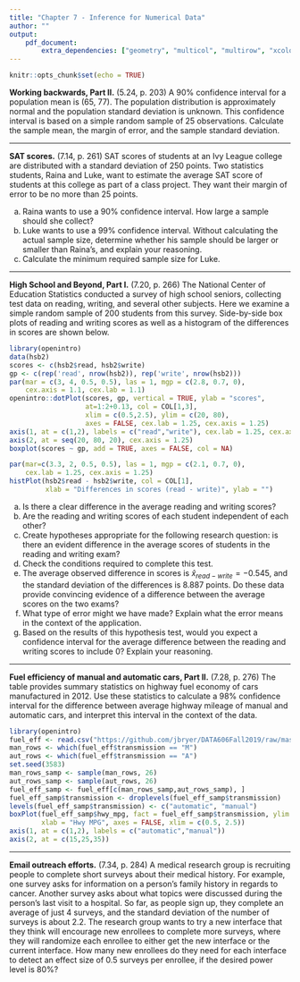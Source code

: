 ```yaml
---
title: "Chapter 7 - Inference for Numerical Data"
author: ""
output:
    pdf_document:
        extra_dependencies: ["geometry", "multicol", "multirow", "xcolor"]
---
```


```r
knitr::opts_chunk$set(echo = TRUE)
```

**Working backwards, Part II.** (5.24, p. 203) A 90% confidence interval for a population mean is (65, 77). The population distribution is approximately normal and the population standard deviation is unknown. This confidence interval is based on a simple random sample of 25 observations. Calculate the sample mean, the margin of error, and the sample standard deviation.





--------------------------------------------------------------------------------

\clearpage

**SAT scores.** (7.14, p. 261) SAT scores of students at an Ivy League college are distributed with a standard deviation of 250 points. Two statistics students, Raina and Luke, want to estimate the average SAT score of students at this college as part of a class project. They want their margin of error to be no more than 25 points.

(a) Raina wants to use a 90% confidence interval. How large a sample should she collect?
(b) Luke wants to use a 99% confidence interval. Without calculating the actual sample size, determine whether his sample should be larger or smaller than Raina's, and explain your reasoning.
(c) Calculate the minimum required sample size for Luke.





--------------------------------------------------------------------------------

\clearpage

**High School and Beyond, Part I.** (7.20, p. 266) The National Center of Education Statistics conducted a survey of high school seniors, collecting test data on reading, writing, and several other subjects. Here we examine a simple random sample of 200 students from this survey. Side-by-side box plots of reading and writing scores as well as a histogram of the differences in scores are shown below.

```r
library(openintro)
data(hsb2)
scores <- c(hsb2$read, hsb2$write)
gp <- c(rep('read', nrow(hsb2)), rep('write', nrow(hsb2)))
par(mar = c(3, 4, 0.5, 0.5), las = 1, mgp = c(2.8, 0.7, 0), 
    cex.axis = 1.1, cex.lab = 1.1)
openintro::dotPlot(scores, gp, vertical = TRUE, ylab = "scores", 
                   at=1:2+0.13, col = COL[1,3], 
                   xlim = c(0.5,2.5), ylim = c(20, 80), 
                   axes = FALSE, cex.lab = 1.25, cex.axis = 1.25)
axis(1, at = c(1,2), labels = c("read","write"), cex.lab = 1.25, cex.axis = 1.25)
axis(2, at = seq(20, 80, 20), cex.axis = 1.25)
boxplot(scores ~ gp, add = TRUE, axes = FALSE, col = NA)

par(mar=c(3.3, 2, 0.5, 0.5), las = 1, mgp = c(2.1, 0.7, 0), 
    cex.lab = 1.25, cex.axis = 1.25)
histPlot(hsb2$read - hsb2$write, col = COL[1], 
         xlab = "Differences in scores (read - write)", ylab = "")
```

(a) Is there a clear difference in the average reading and writing scores?
(b) Are the reading and writing scores of each student independent of each other?
(c) Create hypotheses appropriate for the following research question: is there an evident difference in the average scores of students in the reading and writing exam?
(d) Check the conditions required to complete this test.
(e) The average observed difference in scores is ${ \widehat { x }  }_{ read-write }=-0.545$, and the standard deviation of the differences is 8.887 points. Do these data provide convincing evidence of a difference between the average scores on the two exams?
(f) What type of error might we have made? Explain what the error means in the context of the application.
(g) Based on the results of this hypothesis test, would you expect a confidence interval for the average difference between the reading and writing scores to include 0? Explain your reasoning.



--------------------------------------------------------------------------------

\clearpage

**Fuel efficiency of manual and automatic cars, Part II.** (7.28, p. 276) The table provides summary statistics on highway fuel economy of cars manufactured in 2012. Use these statistics to calculate a 98\% confidence interval for the difference between average highway mileage of manual and automatic cars, and interpret this interval in the context of the data.

\begin{tabular}{l c c }
\hline
        & \multicolumn{2}{c}{Hwy MPG} \\
\hline
            & Automatic     & Manual         \\
Mean    & 22.92         & 27.88          \\
SD      & 5.29          & 5.01           \\
n       & 26            & 26 \\
\hline
& \\
& \\
\end{tabular}

```r
library(openintro)
fuel_eff <- read.csv("https://github.com/jbryer/DATA606Fall2019/raw/master/course_data/fuel_eff.csv")
man_rows <- which(fuel_eff$transmission == "M")
aut_rows <- which(fuel_eff$transmission == "A")
set.seed(3583)
man_rows_samp <- sample(man_rows, 26)
aut_rows_samp <- sample(aut_rows, 26)
fuel_eff_samp <- fuel_eff[c(man_rows_samp,aut_rows_samp), ]
fuel_eff_samp$transmission <- droplevels(fuel_eff_samp$transmission)
levels(fuel_eff_samp$transmission) <- c("automatic", "manual")
boxPlot(fuel_eff_samp$hwy_mpg, fact = fuel_eff_samp$transmission, ylim = c(10, 37), 
        xlab = "Hwy MPG", axes = FALSE, xlim = c(0.5, 2.5))
axis(1, at = c(1,2), labels = c("automatic","manual"))
axis(2, at = c(15,25,35))
```






--------------------------------------------------------------------------------

\clearpage

**Email outreach efforts.** (7.34, p. 284) A medical research group is recruiting people to complete short surveys about their medical history. For example, one survey asks for information on a person's family history in regards to cancer. Another survey asks about what topics were discussed during the person's last visit to a hospital. So far, as people sign up, they complete an average of just 4 surveys, and the standard deviation of the number of surveys is about 2.2. The research group wants to try a new interface that they think will encourage new enrollees to complete more surveys, where they will randomize each enrollee to either get the new interface or the current interface. How many new enrollees do they need for each interface to detect an effect size of 0.5 surveys per enrollee, if the desired power level is 80%?




